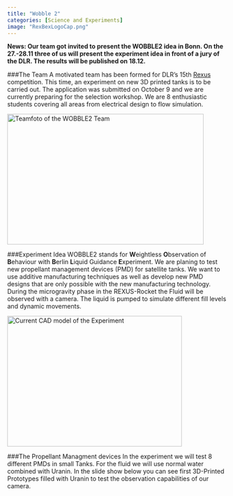 ---
title: "Wobble 2"
categories: [Science and Experiments]
image: "RexBexLogoCap.png"
---

**News: Our team got invited to present the WOBBLE2 idea in Bonn. On the 27.-28.11 three of us will present the experiment idea in front of a jury of the DLR. The results will be published on 18.12.**

###The Team
A motivated team has been formed for DLR's 15th [Rexus](https://www.esa.int/Education/Rexus_Bexus/About_REXUS_BEXUS) competition. 
This time, an experiment on new 3D printed tanks is to be carried out. 
The application was submitted on October 9 and we are currently preparing for the selection workshop. 
We are 8 enthusiastic students covering all areas from electrical design to flow simulation. 

<img src="Teamphoto_MCC.JPG" alt="Teamfoto of the WOBBLE2 Team" width="450" height="300">


###Experiment Idea
WOBBLE2 stands for **W**eightless **O**bservation of **B**ehaviour with **B**erlin **L**iquid Guidance **E**xperiment. 
We are planing to test new propellant management devices (PMD) for satellite tanks. We want to use additive manufacturing techniques as well as develop new PMD designs that are only possible with the new manufacturing technology. 
During the microgravity phase in the REXUS-Rocket the Fluid will be observed with a camera. The liquid is pumped to simulate different fill levels and dynamic movements. 

<img src="Rexus_CAD.png" alt="Current CAD model of the Experiment" width="400" height="300">

###The Propellant Managment devices
In the experiment we will test 8 different PMDs in small Tanks. For the fluid we will use normal water combined with Uranin. 
In the slide show below you can see first 3D-Printed Prototypes filled with Uranin to test the observation capabilities of our camera.
<div id="slideshow_2">
  <button id="prevButton"><</button>
  <button id="nextButton">></button>
  <!-- put all images here that should be available in the slideshow_2 -->
  <img class="slideshow_2-img" src="RexBexLogoCap.png" >
  <img class="slideshow_2-img" src="Mixing.jpg" >
  <img class="slideshow_2-img" src="REXUS_Tank_white.jpg" >
  <img class="slideshow_2-img" src="Mystery_Goo.jpg" >
  <img class="slideshow_2-img" src="REXUS_Tank_UV.jpg" >
  <style>
    #slideshow_2 {
      position: relative;
      width: 50%;
      overflow: hidden;
    }
    #prevButton, #nextButton {
      position: absolute;
      top: 0;
      background: #0003;
      color: #fffa;
      border: none;
      font-size: 50px;
      height: 100%;
    }
    #prevButton {left: 0;}
    #nextButton {right: 0;}
    #prevButton:hover, #nextButton:hover {background: #0007;}
    .slideshow_2-img {
      width:100%;
      display: none;
    }
  </style>
  <script>
    const images = document.getElementsByClassName('slideshow_2-img');
    let index = 0;
    function switch_image(x) {
      return () => {
        images[index].style.display = 'none';
        index = (index + x + images.length) % images.length;
        images[index].style.display = 'block';
      }
    }
    document.getElementById('prevButton').addEventListener('click', switch_image(-1));
    document.getElementById('nextButton').addEventListener('click', switch_image(1));
    switch_image(0)();
  </script>
</div>
<br/>